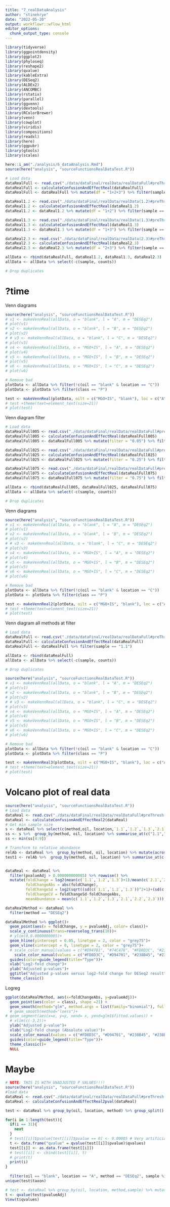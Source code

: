 ---
title: "7_realDataAnalysis"
author: "stinekrye"
date: "2022-05-20"
output: workflowr::wflow_html
editor_options:
  chunk_output_type: console
---


```{r}
library(tidyverse)
library(ggpointdensity)
library(ggplot2)
library(phyloseq)
library(reshape2)
library(qvalue)
library(kableExtra)
library(DESeq2)
library(ALDEx2)
library(ANCOMBC)
library(rstatix)
library(parallel)
library(ggvenn)
library(devtools)
library(RColorBrewer)
library(venn)
library(cowplot)
library(viridis)
library(compositions)
library(readxl)
library(here)
library(ggpubr)
library(gtools)
library(scales)

here::i_am("./analysis/6_dataAnalysis.Rmd")
source(here("analysis", "sourceFunctionsRealDataTest.R"))
```


```{r}
# Load data
dataRealFull <- read.csv("./data/dataFinal/realData/realDataFull#preThresh(0.05).csv", check.names = F)
dataRealFull <- calculateConfusionAndEffectReal(dataRealFull)
dataRealFull <- dataRealFull %>% mutate(df = "1+2+3") %>% filter(sample == "1.1")

dataReal1.2 <- read.csv("./data/dataFinal/realData/realData(1.2)#preThresh(0.05).csv", check.names = F)
dataReal1.2 <- calculateConfusionAndEffectReal(dataReal1.2)
dataReal1.2 <- dataReal1.2 %>% mutate(df = "1+2") %>% filter(sample == "1.1")

dataReal1.3 <- read.csv("./data/dataFinal/realData/realData(1.3)#preThresh(0.05).csv", check.names = F)
dataReal1.3 <- calculateConfusionAndEffectReal(dataReal1.3)
dataReal1.3 <- dataReal1.3 %>% mutate(df = "1+3") %>% filter(sample == "1.1")

dataReal2.3 <- read.csv("./data/dataFinal/realData/realData(2.3)#preThresh(0.05).csv", check.names = F)
dataReal2.3 <- calculateConfusionAndEffectReal(dataReal2.3)
dataReal2.3 <- dataReal2.3 %>% mutate(df = "2+3") %>% filter(sample == "1.2")

allData <- rbind(dataRealFull, dataReal1.2, dataReal1.3, dataReal2.3)
allData <- allData %>% select(-c(sample, counts))

# Drop duplicates
```

# ?time
Venn diagrams
```{r}
source(here("analysis", "sourceFunctionsRealDataTest.R"))
# v1 <- makeVennReal(allData, o = "blank", l = "A", m = "DESEq2")
# plot(v1)
# v2 <- makeVennReal(allData, o = "blank", l = "B", m = "DESEq2")
# plot(v2)
# # v3 <- makeVennReal(allData, o = "blank", l = "C", m = "DESEq2")
# plot(v3)
# v4 <- makeVennReal(allData, o = "MGO+IS", l = "A", m = "DESEq2")
# plot(v4)
# v5 <- makeVennReal(allData, o = "MGO+IS", l = "B", m = "DESEq2")
# plot(v5)
# v6 <- makeVennReal(allData, o = "MGO+IS", l = "C", m = "DESEq2")
# plot(v6)

# Remove bad
plotData <- allData %>% filter(!c(oil == "blank" & location == "C"))
plotData <- plotData %>% filter(class == "P")

test <- makeVennReal(plotData, oilt = c("MGO+IS", "blank"), loc = c("A", "B", "C"), m = "DESEq2")
# test +theme(text=element_text(size=21))
# plot(test)
```

Venn diagram filter
```{r}
# Load data
dataRealFull005 <- read.csv("./data/dataFinal/realData/realDataFull#preThresh(0.05).csv", check.names = F)
dataRealFull005 <- calculateConfusionAndEffectReal(dataRealFull005)
dataRealFull005 <- dataRealFull005 %>% mutate(filter = "0.05") %>% filter(sample == "1.1")

dataRealFull025 <- read.csv("./data/dataFinal/realData/realDataFull#preThresh(0.25).csv", check.names = F)
dataRealFull025 <- calculateConfusionAndEffectReal(dataRealFull025)
dataRealFull025 <- dataRealFull025 %>% mutate(filter = "0.25") %>% filter(sample == "1.1")

dataRealFull075 <- read.csv("./data/dataFinal/realData/realDataFull#preThresh(0.75).csv", check.names = F)
dataRealFull075 <- calculateConfusionAndEffectReal(dataRealFull075)
dataRealFull075 <- dataRealFull075 %>% mutate(filter = "0.75") %>% filter(sample == "1.1")

allData <- rbind(dataRealFull005, dataRealFull025, dataRealFull075)
allData <- allData %>% select(-c(sample, counts))

# Drop duplicates
```


Venn diagrams
```{r}
source(here("analysis", "sourceFunctionsRealDataTest.R"))
# v1 <- makeVennReal(allData, o = "blank", l = "A", m = "DESEq2")
# plot(v1)
# v2 <- makeVennReal(allData, o = "blank", l = "B", m = "DESEq2")
# plot(v2)
# # v3 <- makeVennReal(allData, o = "blank", l = "C", m = "DESEq2")
# plot(v3)
# v4 <- makeVennReal(allData, o = "MGO+IS", l = "A", m = "DESEq2")
# plot(v4)
# v5 <- makeVennReal(allData, o = "MGO+IS", l = "B", m = "DESEq2")
# plot(v5)
# v6 <- makeVennReal(allData, o = "MGO+IS", l = "C", m = "DESEq2")
# plot(v6)

# Remove bad
plotData <- allData %>% filter(!c(oil == "blank" & location == "C"))
plotData <- plotData %>% filter(class == "P")

test <- makeVennReal2(plotData, oilt = c("MGO+IS", "blank"), loc = c("A", "B", "C"), m = "DESEq2")
# test +theme(text=element_text(size=21))
# plot(test)
```

Venn diagram all methods at filter 
```{r}
# Load data
dataRealFull <- read.csv("./data/dataFinal/realData/realDataFull#preThresh(0.05).csv", check.names = F)
dataRealFull <- calculateConfusionAndEffectReal(dataRealFull)
dataRealFull <- dataRealFull %>% filter(sample == "1.1")

allData <- rbind(dataRealFull)
allData <- allData %>% select(-c(sample, counts))

# Drop duplicates
```

```{r}
source(here("analysis", "sourceFunctionsRealDataTest.R"))
# v1 <- makeVennReal(allData, o = "blank", l = "A", m = "DESEq2")
# plot(v1)
# v2 <- makeVennReal(allData, o = "blank", l = "B", m = "DESEq2")
# plot(v2)
# # v3 <- makeVennReal(allData, o = "blank", l = "C", m = "DESEq2")
# plot(v3)
# v4 <- makeVennReal(allData, o = "MGO+IS", l = "A", m = "DESEq2")
# plot(v4)
# v5 <- makeVennReal(allData, o = "MGO+IS", l = "B", m = "DESEq2")
# plot(v5)
# v6 <- makeVennReal(allData, o = "MGO+IS", l = "C", m = "DESEq2")
# plot(v6)

# Remove bad
plotData <- allData %>% filter(!c(oil == "blank" & location == "C"))
plotData <- plotData %>% filter(class == "P")

test <- makeVennReal3(plotData, oilt = c("MGO+IS", "blank"), loc = c("A", "B", "C"))
# test +theme(text=element_text(size=21))
# plot(test)
```

# Volcano plot of real data

```{r}
source(here("analysis", "sourceFunctionsRealDataTest.R"))
# Load data
dataReal <- read.csv("./data/dataFinal/realData/realDataFull#preThresh(0.05).csv", check.names = F)
dataReal <- calculateConfusionAndEffectReal2(dataReal)
# Get min sample size
s <- dataReal %>% select(c(method,oil, location,`1.1`,`1.2`,`1.3`,`2.1`,`2.2`,`2.3`))
ss <- s %>%  group_by(method, oil, location) %>% summarise_at(c("1.1","1.2","1.3","2.1","2.2","2.3"), sum, na.rm = TRUE)
ss <- min(ss[4:9])

# Transform to relative abundance
relAb <- dataReal %>%  group_by(method, oil, location) %>% mutate(across(c("1.1","1.2","1.3","2.1","2.2","2.3"),function(x) x/sum(x)*ss))
test1 <- relAb %>%  group_by(method, oil, location) %>% summarise_at(c("1.1","1.2","1.3","2.1","2.2","2.3"), sum)


dataReal <- dataReal %>%  
  filter(pvalueAdj > 0.000000000005) %>% rowwise() %>% 
  mutate(foldChange = log2(mean(c(`1.1`,`1.2`,`1.3`)+1)/mean(c(`2.1`,`2.2`,`2.3`)+1)),
         foldChangeAbs = abs(foldChange),
         foldChangeSd = log2(sqrt((sd(c(`1.1`,`1.2`,`1.3`))^2+1)+(sd(c(`2.1`,`2.2`,`2.3`))^2+1))/2),
         foldChangeCV = foldChangeSd-foldChangeAbs,
         meanAbundance = mean(c(`1.1`,`1.2`,`1.3`,`2.1`,`2.2`,`2.3`)))

dataRealMethod <- dataReal %>%  
  filter(method == "DESEq2")

```


```{r}

dataRealMethod %>% ggplot()+
  geom_point(aes(x = foldChange, y = pvalueAdj, color= class))+
  scale_y_continuous(trans=reverselog_trans(10))+
  # ylim(0,0.0000000005)+
  geom_hline(yintercept = 0.05, linetype = 2, color = "grey75")+
  geom_vline(xintercept = 0, linetype = 2, color = "grey75")+
  # scale_color_manual(values = c("#D94701", "#74C476", "#FD8D3C", "#238B45"))+  #FN, FP, TN, TP
    scale_color_manual(values = c("#FD8D3C", "#D94701", "#238B45", "#238B45"))+  #FN, FP, TN, TP
  guides(color=guide_legend(title="Type"))+
  xlab("Log2-fold change")+
  ylab("Adjusted p-values")+
  ggtitle("Adjusted p-values versus log2-fold change for DESeq2 result")+
  theme_classic()
```


Logreg
```{r}
ggplot(dataRealMethod, aes(x=foldChangeAbs, y=pvalueAdj))+
  geom_point(aes(color = class), shape =21) +
  geom_smooth(method="glm", method.args = list(family="binomial"), fullrange=TRUE, color = "black") + 
  # geom_smooth(method="loess")+
# geom_segment(aes(x=x, y=y, xend= x, yend=glm1$fitted.values)) +
  # xlim(c(-3,2))+
  ylab("Adjusted p-value")+
  xlab("Log2-fold change (Absolute value)")+
  scale_color_manual(values = c("#FD8D3C", "#D94701", "#238B45", "#238B45"))+
  guides(color=guide_legend(title="Type"))+
  theme_classic()+
  NULL
```





# Maybe

```{r}
# NOTE: THIS IS WITH UNADJUSTED P VALUES!!!!
source(here("analysis", "sourceFunctionsRealDataTest.R"))
#load data
dataReal <- read.csv("./data/dataFinal/realData/realDataFull#preThresh(0.05).csv", check.names = F)
dataReal <- calculateConfusionAndEffectReal2pval(dataReal)

test <- dataReal %>% group_by(oil, location, method) %>% group_split()

for(i in 1:length(test)){
  if(i == 31){
    next
  }
  # test[[i]]$pvalue[test[[i]]$pvalue == 0] <- 0.00005 # Very artificial
  t <- data.frame("qvalue" = qvalue(test[[i]]$pvalue)$qvalues)
  test[[i]] <- as.data.frame(test[[i]])
  # test[[i]] <- cbind(test[[i]], t)
  # print(t)
  print(i)
}
  
  filter(oil == "blank", location == "A", method == "DESEq2", sample %in% c("1.1")) # Filtering by a single sample gives all p-values for all comparisons between the two groups
unique(test$taxon)


```

```{r}
# test <- dataReal %>% group_by(oil, location, method,sample) %>% mutate(qval = qvalue(all(pvalueAdj))$qvalues)
t <- qvalue(test$pvalueAdj)
View(t$qvalues)
```

